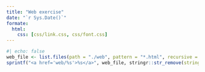 ```yaml
---
title: "Web exercise"
date: "`r Sys.Date()`"
formate:
  html:
    css: [css/link.css, css/font.css]
---
```


```r
#| echo: false
web_file <- list.files(path = "./web", pattern = "*.html", recursive = TRUE)
sprintf("<a href='web/%s'>%s</a>", web_file, stringr::str_remove(string = web_file, ".html")) |> cat(sep = "\n\n")
```